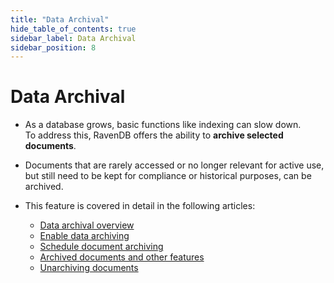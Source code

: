 ```yaml
---
title: "Data Archival"
hide_table_of_contents: true
sidebar_label: Data Archival
sidebar_position: 8
---
```



# Data Archival
<Admonition type="note" title="Note">

* As a database grows, basic functions like indexing can slow down.  
  To address this, RavenDB offers the ability to **archive selected documents**.  
 
* Documents that are rarely accessed or no longer relevant for active use,  
  but still need to be kept for compliance or historical purposes, can be archived.

* This feature is covered in detail in the following articles:
  * [Data archival overview](../../../data-archival/overview.mdx)
  * [Enable data archiving](../../../data-archival/enable-data-archiving.mdx)
  * [Schedule document archiving](../../../data-archival/schedule-document-archiving.mdx)
  * [Archived documents and other features](../../../data-archival/archived-documents-and-other-features.mdx)
  * [Unarchiving documents](../../../data-archival/unarchiving-documents.mdx)

</Admonition>
